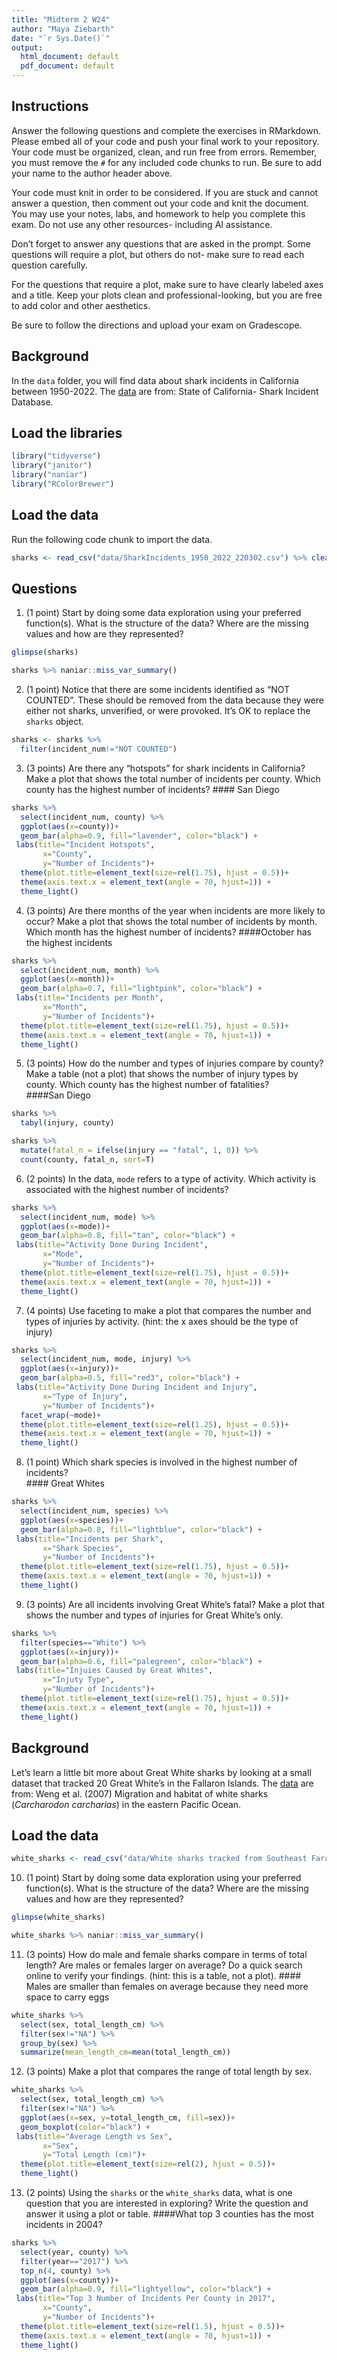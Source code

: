 ```yaml
---
title: "Midterm 2 W24"
author: "Maya Ziebarth"
date: "`r Sys.Date()`"
output:
  html_document: default
  pdf_document: default
---
```


## Instructions
Answer the following questions and complete the exercises in RMarkdown. Please embed all of your code and push your final work to your repository. Your code must be organized, clean, and run free from errors. Remember, you must remove the `#` for any included code chunks to run. Be sure to add your name to the author header above. 

Your code must knit in order to be considered. If you are stuck and cannot answer a question, then comment out your code and knit the document. You may use your notes, labs, and homework to help you complete this exam. Do not use any other resources- including AI assistance.  

Don't forget to answer any questions that are asked in the prompt. Some questions will require a plot, but others do not- make sure to read each question carefully.  

For the questions that require a plot, make sure to have clearly labeled axes and a title. Keep your plots clean and professional-looking, but you are free to add color and other aesthetics.  

Be sure to follow the directions and upload your exam on Gradescope.    

## Background
In the `data` folder, you will find data about shark incidents in California between 1950-2022. The [data](https://catalog.data.gov/dataset/shark-incident-database-california-56167) are from: State of California- Shark Incident Database.   

## Load the libraries
```r
library("tidyverse")
library("janitor")
library("naniar")
library("RColorBrewer")
```

## Load the data
Run the following code chunk to import the data.
```r
sharks <- read_csv("data/SharkIncidents_1950_2022_220302.csv") %>% clean_names()
```

## Questions
1. (1 point) Start by doing some data exploration using your preferred function(s). What is the structure of the data? Where are the missing values and how are they represented?  
```r
glimpse(sharks)
```
```r
sharks %>% naniar::miss_var_summary()
```


2. (1 point) Notice that there are some incidents identified as "NOT COUNTED". These should be removed from the data because they were either not sharks, unverified, or were provoked. It's OK to replace the `sharks` object.
```r
sharks <- sharks %>% 
  filter(incident_num!="NOT COUNTED")
```


3. (3 points) Are there any "hotspots" for shark incidents in California? Make a plot that shows the total number of incidents per county. Which county has the highest number of incidents?
#### San Diego
```r
sharks %>% 
  select(incident_num, county) %>% 
  ggplot(aes(x=county))+
  geom_bar(alpha=0.9, fill="lavender", color="black") +
 labs(title="Incident Hotspots",
       x="County",
       y="Number of Incidents")+
  theme(plot.title=element_text(size=rel(1.75), hjust = 0.5))+
  theme(axis.text.x = element_text(angle = 70, hjust=1)) +
  theme_light()
```


4. (3 points) Are there months of the year when incidents are more likely to occur? Make a plot that shows the total number of incidents by month. Which month has the highest number of incidents?
####October has the highest incidents
```r
sharks %>% 
  select(incident_num, month) %>% 
  ggplot(aes(x=month))+
  geom_bar(alpha=0.7, fill="lightpink", color="black") +
 labs(title="Incidents per Month",
       x="Month",
       y="Number of Incidents")+
  theme(plot.title=element_text(size=rel(1.75), hjust = 0.5))+
  theme(axis.text.x = element_text(angle = 70, hjust=1)) +
  theme_light()

```


5. (3 points) How do the number and types of injuries compare by county? Make a table (not a plot) that shows the number of injury types by county. Which county has the highest number of fatalities?  
####San Diego
```r
sharks %>% 
  tabyl(injury, county)
```
```r
sharks %>% 
  mutate(fatal_n = ifelse(injury == "fatal", 1, 0)) %>% 
  count(county, fatal_n, sort=T)
```


6. (2 points) In the data, `mode` refers to a type of activity. Which activity is associated with the highest number of incidents?
```r
sharks %>% 
  select(incident_num, mode) %>% 
  ggplot(aes(x=mode))+
  geom_bar(alpha=0.8, fill="tan", color="black") +
 labs(title="Activity Done During Incident",
       x="Mode",
       y="Number of Incidents")+
  theme(plot.title=element_text(size=rel(1.75), hjust = 0.5))+
  theme(axis.text.x = element_text(angle = 70, hjust=1)) +
  theme_light()
```


7. (4 points) Use faceting to make a plot that compares the number and types of injuries by activity. (hint: the x axes should be the type of injury) 
```r
sharks %>% 
  select(incident_num, mode, injury) %>%
  ggplot(aes(x=injury))+
  geom_bar(alpha=0.5, fill="red3", color="black") +
 labs(title="Activity Done During Incident and Injury",
       x="Type of Injury",
       y="Number of Incidents")+
  facet_wrap(~mode)+
  theme(plot.title=element_text(size=rel(1.25), hjust = 0.5))+
  theme(axis.text.x = element_text(angle = 70, hjust=1)) +
  theme_light()
```


8. (1 point) Which shark species is involved in the highest number of incidents?  
#### Great Whites
```r
sharks %>% 
  select(incident_num, species) %>% 
  ggplot(aes(x=species))+
  geom_bar(alpha=0.8, fill="lightblue", color="black") +
 labs(title="Incidents per Shark",
       x="Shark Species",
       y="Number of Incidents")+
  theme(plot.title=element_text(size=rel(1.75), hjust = 0.5))+
  theme(axis.text.x = element_text(angle = 70, hjust=1)) +
  theme_light()
```


9. (3 points) Are all incidents involving Great White's fatal? Make a plot that shows the number and types of injuries for Great White's only.  
```r
sharks %>% 
  filter(species=="White") %>% 
  ggplot(aes(x=injury))+
  geom_bar(alpha=0.6, fill="palegreen", color="black") +
 labs(title="Injuies Caused by Great Whites",
       x="Injuty Type",
       y="Number of Incidents")+
  theme(plot.title=element_text(size=rel(1.75), hjust = 0.5))+
  theme(axis.text.x = element_text(angle = 70, hjust=1)) +
  theme_light()
```


## Background
Let's learn a little bit more about Great White sharks by looking at a small dataset that tracked 20 Great White's in the Fallaron Islands. The [data](https://link.springer.com/article/10.1007/s00227-007-0739-4) are from: Weng et al. (2007) Migration and habitat of white sharks (_Carcharodon carcharias_) in the eastern Pacific Ocean.

## Load the data
```r
white_sharks <- read_csv("data/White sharks tracked from Southeast Farallon Island, CA, USA, 1999 2004.csv", na = c("?", "n/a")) %>% clean_names()
```

10. (1 point) Start by doing some data exploration using your preferred function(s). What is the structure of the data? Where are the missing values and how are they represented?
```r
glimpse(white_sharks)
```
```r
white_sharks %>% naniar::miss_var_summary()
```


11. (3 points) How do male and female sharks compare in terms of total length? Are males or females larger on average? Do a quick search online to verify your findings. (hint: this is a table, not a plot). 
#### Males are smaller than females on average because they need more space to carry eggs
```r
white_sharks %>% 
  select(sex, total_length_cm) %>% 
  filter(sex!="NA") %>% 
  group_by(sex) %>% 
  summarize(mean_length_cm=mean(total_length_cm))
```


12. (3 points) Make a plot that compares the range of total length by sex.
```r
white_sharks %>% 
  select(sex, total_length_cm) %>% 
  filter(sex!="NA") %>% 
  ggplot(aes(x=sex, y=total_length_cm, fill=sex))+
  geom_boxplot(color="black") +
 labs(title="Average Length vs Sex",
       x="Sex",
       y="Total Length (cm)")+
  theme(plot.title=element_text(size=rel(2), hjust = 0.5))+
  theme_light()
```


13. (2 points) Using the `sharks` or the `white_sharks` data, what is one question that you are interested in exploring? Write the question and answer it using a plot or table. 
####What top 3 counties has the most incidents in 2004?
```r
sharks %>% 
  select(year, county) %>%
  filter(year=="2017") %>% 
  top_n(4, county) %>% 
  ggplot(aes(x=county))+
  geom_bar(alpha=0.9, fill="lightyellow", color="black") +
 labs(title="Top 3 Number of Incidents Per County in 2017",
       x="County",
       y="Number of Incidents")+
  theme(plot.title=element_text(size=rel(1.5), hjust = 0.5))+
  theme(axis.text.x = element_text(angle = 70, hjust=1)) +
  theme_light()
```


